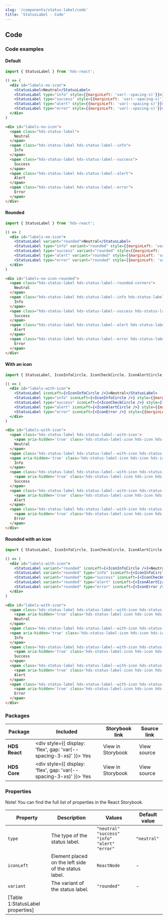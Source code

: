 ```yaml
---
slug: '/components/status-label/code'
title: 'StatusLabel - Code'
---
```




## Code

### Code examples 

#### Default
<Playground>

```jsx
import { StatusLabel } from 'hds-react';

() => (
  <div id="labels-no-icon">
    <StatusLabel>Neutral</StatusLabel>
    <StatusLabel type="info" style={{marginLeft: 'var(--spacing-s)'}}>Info</StatusLabel>
    <StatusLabel type="success" style={{marginLeft: 'var(--spacing-s)'}}>Success</StatusLabel>
    <StatusLabel type="alert" style={{marginLeft: 'var(--spacing-s)'}}>Alert</StatusLabel>
    <StatusLabel type="error" style={{marginLeft: 'var(--spacing-s)'}}>Error</StatusLabel>
  </div>
)
```

```html
<div id="labels-no-icon">
  <span class="hds-status-label">
    Neutral
  </span>
  <span class="hds-status-label hds-status-label--info">
    Info
  </span>
  <span class="hds-status-label hds-status-label--success">
    Success
  </span>
  <span class="hds-status-label hds-status-label--alert">
    Alert
  </span>
  <span class="hds-status-label hds-status-label--error">
    Error
  </span>
</div>
```

</Playground>

#### Rounded
<Playground>

```jsx
import { StatusLabel } from 'hds-react';

() => (
  <div id="labels-no-icon">
    <StatusLabel variant="rounded">Neutral</StatusLabel>
    <StatusLabel type="info" variant="rounded" style={{marginLeft: 'var(--spacing-s)'}}>Info</StatusLabel>
    <StatusLabel type="success" variant="rounded" style={{marginLeft: 'var(--spacing-s)'}}>Success</StatusLabel>
    <StatusLabel type="alert" variant="rounded" style={{marginLeft: 'var(--spacing-s)'}}>Alert</StatusLabel>
    <StatusLabel type="error" variant="rounded" style={{marginLeft: 'var(--spacing-s)'}}>Error</StatusLabel>
  </div>
)
```

```html
<div id="labels-no-icon-rounded">
  <span class="hds-status-label hds-status-label--rounded-corners">
    Neutral
  </span>
  <span class="hds-status-label hds-status-label--info hds-status-label--rounded-corners">
    Info
  </span>
  <span class="hds-status-label hds-status-label--success hds-status-label--rounded-corners">
    Success
  </span>
  <span class="hds-status-label hds-status-label--alert hds-status-label--rounded-corners">
    Alert
  </span>
  <span class="hds-status-label hds-status-label--error hds-status-label--rounded-corners">
    Error
  </span>
</div>
```

</Playground>

#### With an icon
<Playground>


```jsx
import { StatusLabel, IconInfoCircle, IconCheckCircle, IconAlertCircle, IconError } from 'hds-react';

() => (
  <div id="labels-with-icon">
    <StatusLabel iconLeft={<IconInfoCircle />}>Neutral</StatusLabel>
    <StatusLabel type="info" iconLeft={<IconInfoCircle />} style={{marginLeft: 'var(--spacing-s)'}}>Info</StatusLabel>
    <StatusLabel type="success" iconLeft={<IconCheckCircle />} style={{marginLeft: 'var(--spacing-s)'}}>Success</StatusLabel>
    <StatusLabel type="alert" iconLeft={<IconAlertCircle />} style={{marginLeft: 'var(--spacing-s)'}}>Alert</StatusLabel>
    <StatusLabel type="error" iconLeft={<IconError />} style={{marginLeft: 'var(--spacing-s)'}}>Error</StatusLabel>
  </div>
)
```

```html
<div id="labels-with-icon">
  <span class='hds-status-label hds-status-label--with-icon'>
    <span aria-hidden='true' class='hds-status-label-icon hds-icon hds-icon--info-circle'></span>
    Neutral
  </span>
  <span class='hds-status-label hds-status-label--with-icon hds-status-label--info'>
  <span aria-hidden='true' class='hds-status-label-icon hds-icon hds-icon--info-circle'></span>
    Info
  </span>
  <span class='hds-status-label hds-status-label--with-icon hds-status-label--success'>
    <span aria-hidden='true' class='hds-status-label-icon hds-icon hds-icon--check-circle'></span>
    Success
  </span>
  <span class='hds-status-label hds-status-label--with-icon hds-status-label--alert'>
    <span aria-hidden='true' class='hds-status-label-icon hds-icon hds-icon--alert-circle'></span>
    Alert
  </span>
  <span class='hds-status-label hds-status-label--with-icon hds-status-label--error'>
    <span aria-hidden='true' class='hds-status-label-icon hds-icon hds-icon--error'></span>
    Error
  </span>
</div>
```

</Playground>

#### Rounded with an icon
<Playground>


```jsx
import { StatusLabel, IconInfoCircle, IconCheckCircle, IconAlertCircle, IconError } from 'hds-react';

() => (
  <div id="labels-with-icon">
    <StatusLabel variant="rounded" iconLeft={<IconInfoCircle />}>Neutral</StatusLabel>
    <StatusLabel variant="rounded" type="info" iconLeft={<IconInfoCircle />} style={{marginLeft: 'var(--spacing-s)'}}>Info</StatusLabel>
    <StatusLabel variant="rounded" type="success" iconLeft={<IconCheckCircle />} style={{marginLeft: 'var(--spacing-s)'}}>Success</StatusLabel>
    <StatusLabel variant="rounded" type="alert" iconLeft={<IconAlertCircle />} style={{marginLeft: 'var(--spacing-s)'}}>Alert</StatusLabel>
    <StatusLabel variant="rounded" type="error" iconLeft={<IconError />} style={{marginLeft: 'var(--spacing-s)'}}>Error</StatusLabel>
  </div>
)
```

```html
<div id="labels-with-icon">
  <span class='hds-status-label hds-status-label--with-icon hds-status-label--rounded-corners'>
    <span aria-hidden='true' class='hds-status-label-icon hds-icon hds-icon--info-circle'></span>
    Neutral
  </span>
  <span class='hds-status-label hds-status-label--with-icon hds-status-label--info hds-status-label--rounded-corners'>
  <span aria-hidden='true' class='hds-status-label-icon hds-icon hds-icon--info-circle'></span>
    Info
  </span>
  <span class='hds-status-label hds-status-label--with-icon hds-status-label--success hds-status-label--rounded-corners'>
    <span aria-hidden='true' class='hds-status-label-icon hds-icon hds-icon--check-circle'></span>
    Success
  </span>
  <span class='hds-status-label hds-status-label--with-icon hds-status-label--alert hds-status-label--rounded-corners'>
    <span aria-hidden='true' class='hds-status-label-icon hds-icon hds-icon--alert-circle'></span>
    Alert
  </span>
  <span class='hds-status-label hds-status-label--with-icon hds-status-label--error hds-status-label--rounded-corners'>
    <span aria-hidden='true' class='hds-status-label-icon hds-icon hds-icon--error'></span>
    Error
  </span>
</div>
```

</Playground>

### Packages
| Package           | Included                                                                                        | Storybook link                                                                                                      | Source link                                                                                                                                                      |
| ----------------- | ----------------------------------------------------------------------------------------------- | ------------------------------------------------------------------------------------------------------------------- | ---------------------------------------------------------------------------------------------------------------------------------------------------------------- |
| **HDS React**     | <div style={{ display: 'flex', gap: 'var(--spacing-3-xs)' }}><IconCheckCircleFill /> Yes </div> | <Link openInNewTab openInNewTabAriaLabel="Opens in a new tab" href="/storybook/react/?path=/story/components-statuslabel--neutral">View in Storybook</Link> | <ExternalLink openInNewTab openInNewTabAriaLabel="Opens in a new tab" href="https://github.com/City-of-Helsinki/helsinki-design-system/tree/master/packages/react/src/components/statusLabel">View source</ExternalLink> |
| **HDS Core**      | <div style={{ display: 'flex', gap: 'var(--spacing-3-xs)' }}><IconCheckCircleFill /> Yes </div> | <Link openInNewTab openInNewTabAriaLabel="Opens in a new tab" href="/storybook/core/?path=/story/components-status-label--default">View in Storybook</Link> | <ExternalLink openInNewTab openInNewTabAriaLabel="Opens in a new tab" href="https://github.com/City-of-Helsinki/helsinki-design-system/tree/master/packages/core/src/components/status-label">View source</ExternalLink> |

### Properties
Note! You can find the full list of properties in the <Link openInNewTab openInNewTabAriaLabel="Opens in a new tab" href="/storybook/react/?path=/docs/components-statuslabel--neutral">React Storybook.</Link>


| Property   | Description                                          | Values                                               | Default value |
| ---------- | ---------------------------------------------------- | ---------------------------------------------------- | ------------- |
| `type`     | The type of the status label.                        | `"neutral"` `"success"` `"info"` `"alert"` `"error"` | `"neutral"`   |
| `iconLeft` | Element placed on the left side of the status label. | `ReactNode`                                          | -             |
| `variant`  | The variant of the status label.                     | `"rounded"`                                          | -             |
[Table 1:StatusLabel properties]|
